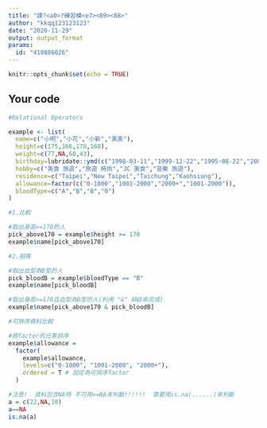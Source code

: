 ---
title: "課?<a0>?練習模<e7><89><88>"
author: "kkqq123123123"
date: "2020-11-29"
output: output_format
params:
  id: "410886026"
---

```{r setup, include=FALSE}
knitr::opts_chunk$set(echo = TRUE)
```

## Your code

```{r}
#Relational Operators

example <- list(
  name=c("小明","小花","小新","美美"),
  height=c(175,166,170,160),
  weight=c(77,NA,60,43),
  birthday=lubridate::ymd(c("1998-03-11","1999-12-22","1995-08-22","2001-10-10")),
  hobby=c("美食 旅遊","旅遊 時尚","3C 美食","音樂 旅遊"),
  residence=c("Taipei","New Taipei","Taichung","Kaohsiung"),
  allowance=factor(c("0-1000","1001-2000","2000+","1001-2000")),
  bloodType=c("A","B","B","O")
)
```

```{r}
#1.比較

#取出身高>=170的人
pick_above170 = example$height >= 170
example$name[pick_above170]
```

```{r}
#2.相等

#取出血型為B型的人
pick_bloodB = example$bloodType == "B"
example$name[pick_bloodB]
```

```{r}
#取出身高>=170且血型為B型的人(利用 "&" AND來完成)
example$name[pick_above170 & pick_bloodB]
```

```{r}
#可排序資料比較

#將factor的元素排序
example$allowance =
  factor(
    example$allowance,
    levels=c("0-1000", "1001-2000", "2000+"),
    ordered = T # 設定為可排序factor
  )

```

```{r}
#注意!  資料包含NA時 不可用==NA來判斷!!!!!!  需要用is.na(......)來判斷
a = c(22,NA,18) 
a==NA
is.na(a)
```




